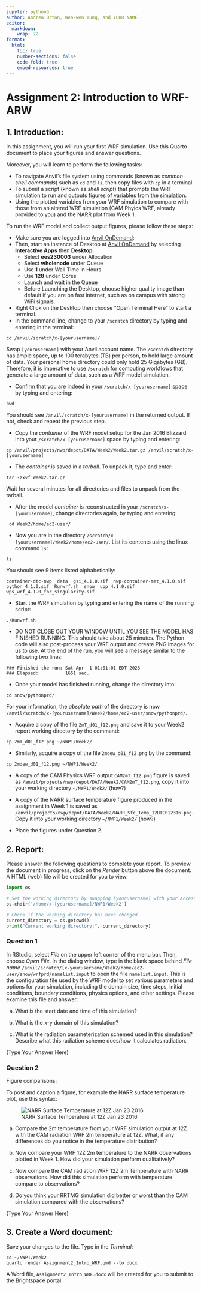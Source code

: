 ```yaml
---
jupyter: python3
author: Andrea Orton, Wen-wen Tung, and YOUR NAME
editor: 
  markdown: 
    wrap: 72
format:
  html:
    toc: true
    number-sections: false
    code-fold: true
    embed-resources: true
---
```


# Assignment 2: Introduction to WRF-ARW

## 1. Introduction:

In this assignment, you will run your first WRF simulation. Use this Quarto document to place your figures and answer questions.

Moreover, you will learn to perform the following tasks:

 - To navigate Anvil's file system using commands (known as *common shell commands*) such as `cd` and `ls`, then copy files with `cp` in a terminal.
 - To submit a script (known as *shell script*) that prompts the WRF simulation to run and outputs figures of variables from the simulation.
 - Using the plotted variables from your WRF simulation to compare with those from an altered WRF simulation (CAM Phyics WRF, already provided to you) and the NARR plot from Week 1.

To run the WRF model and collect output figures, please follow these steps:

 -  Make sure you are logged into [Anvil OnDemand](https://ondemand.anvil.rcac.purdue.edu/):
 -  Then, start an instance of Desktop at [Anvil OnDemand](https://ondemand.anvil.rcac.purdue.edu/) by selecting **Interactive Apps** then **Desktop**.
     -  Select **ees230003** under Allocation
     -  Select **wholenode** under Queue 
     -  Use **1** under Wall Time in Hours
     -  Use **128** under Cores
     -  Launch and wait in the Queue
     -  Before Launching the Desktop, choose higher quality image than default if you are on fast internet, such as on campus with strong WiFi signals.
 -  Right Click on the Desktop then choose "Open Terminal Here" to start a terminal.
 -  In the command line, change to your `/scratch` directory by typing and entering in the terminal: 
```
cd /anvil/scratch/x-[yourusername]/
```
Swap `[yourusername]` with your Anvil account name. The `/scratch` directory has ample space, up to 100 terabytes (TB) per person, to hold large amount of data. Your personal home directory could only hold 25 Gigabytes (GB). Therefore, it is imperative to use `/scratch` for computing workflows that generate a large amount of data, such as a WRF model simulation.

 -  Confirm that you are indeed in your `/scratch/x-[yourusername]` space by typing and entering:
```
pwd
```
You should see `/anvil/scratch/x-[yourusername]` in the returned output. If not, check and repeat the previous step.

 -  Copy the *container* of the WRF model setup for the Jan 2016 Blizzard into your `/scratch/x-[yourusername]` space by typing and entering: 
```
cp /anvil/projects/nwp/depot/DATA/Week2/Week2.tar.gz /anvil/scratch/x-[yourusername]
```

 -  The *container* is saved in a *tarball*. To unpack it, type and enter:
```
tar -zxvf Week2.tar.gz
```
Wait for several minutes for all directories and files to unpack from the tarball.

 -  After the model *container* is reconstructed in your `/scratch/x-[yourusername]`, change directories again, by typing and entering: 
```
 cd Week2/home/ec2-user/
```

 -  Now you are in the directory `/scratch/x-[yourusername]/Week2/home/ec2-user/`. List its contents using the linux command `ls`:
```
ls
```
You should see 9 items listed alphabetically:
```
container-dtc-nwp  data  gsi_4.1.0.sif  nwp-container-met_4.1.0.sif  python_4.1.0.sif  Runwrf.sh  snow  upp_4.1.0.sif  wps_wrf_4.1.0_for_singularity.sif
```

 -  Start the WRF simulation by typing and entering the name of the running script: 
```
./Runwrf.sh
```

 -  DO NOT CLOSE OUT YOUR WINDOW UNTIL YOU SEE THE MODEL HAS FINISHED RUNNING. This should take about 25 minutes.  The Python code will also post-process your WRF output and create PNG images for us to use. At the end of the run, you will see a message similar to the following two lines:
```
### Finished the run: Sat Apr  1 01:01:01 EDT 2023
### Elapsed:          1651 sec.
```

 -  Once your model has finished running, change the directory into: 
```
cd snow/pythonprd/
```
For your information, the *absolute path* of the directory is now `/anvil/scratch/x-[yourusername]/Week2/home/ec2-user/snow/pythonprd/`.

 -  Acquire a copy of the file `2mT_d01_f12.png` and save it to your Week2 report working directory by the command: 
```
cp 2mT_d01_f12.png ~/NWP1/Week2/
```

 -  Similarly, acquire a copy of the file `2mdew_d01_f12.png` by the command: 
```
cp 2mdew_d01_f12.png ~/NWP1/Week2/
```
 
 -  A copy of the CAM Physics WRF output `CAM2mT_f12.png` figure is saved as `/anvil/projects/nwp/depot/DATA/Week2/CAM2mT_f12.png`, copy it into your working directory `~/NWP1/Week2/` (how?)
  
 -  A copy of the NARR surface temperature figure produced in the assignment in Week 1 is saved as `/anvil/projects/nwp/depot/DATA/Week2/NARR_Sfc_Temp_12UTC012316.png`. Copy it into your working directory `~/NWP1/Week2/` (how?)
 
 -  Place the figures under Question 2.


## 2. Report:

Please answer the following questions to complete your report. To preview the document in progress, click on the *Render* button above the document. A HTML (web) file will be created for you to view.

```python
import os

# Set the working directory by swapping [yourusername] with your Access account name
os.chdir('/home/x-[yourusername]/NWP1/Week2')

# Check if the working directory has been changed
current_directory = os.getcwd()
print("Current working directory:", current_directory)
```


### Question 1

In RStudio, select *File* on the upper left corner of the menu bar. Then, choose *Open File*. In the dialog window, type in the blank space behind *File name* `/anvil/scratch/[x-yourusername/Week2/home/ec2-user/snow/wrfprd/namelist.input` to open the file `namelist.input`. This is the configuration file used by the WRF model to set various parameters and options for your simulation, including the domain size, time steps, initial conditions, boundary conditions, physics options, and other settings. Please examine this file and answer:

a) What is the start date and time of this simulation?  

b) What is the x-y domain of this simulation?

c) What is the radiation parameterization schemed used in this simulation?  Describe what this radiation scheme does/how it calculates radiation.


(Type Your Answer Here)





### Question 2

Figure comparisons: 

To post and caption a figure, for example the NARR surface temperature plot, use this syntax:

![NARR Surface Temperature at 12Z Jan 23 2016](NARR_Sfc_Temp_12UTC012316.png)


(a) Compare the 2m temperature from your WRF simulation output at 12Z with the CAM radiation WRF 2m temperature at 12Z. What, if any differences do you notice in the temperature distribution?  

(b) Now compare your WRF 12Z 2m temperature to the NARR observations plotted in Week 1.  How did your simulation perform qualitatively?  

(c) Now compare the CAM radiation WRF 12Z 2m Temperature with NARR observations.  How did this simulation perform with temperature compare to observations?  

(d) Do you think your RRTMG simulation did better or worst than the CAM simulation compared with the observations?



(Type Your Answer Here)













## 3. Create a Word document:


Save your changes to the file. Type in the *Terminal*:
```
cd ~/NWP1/Week2
quarto render Assignment2_Intro_WRF.qmd --to docx
```

A Word file, `Assignment2_Intro_WRF.docx` will be created for you to submit to the Brightspace portal.